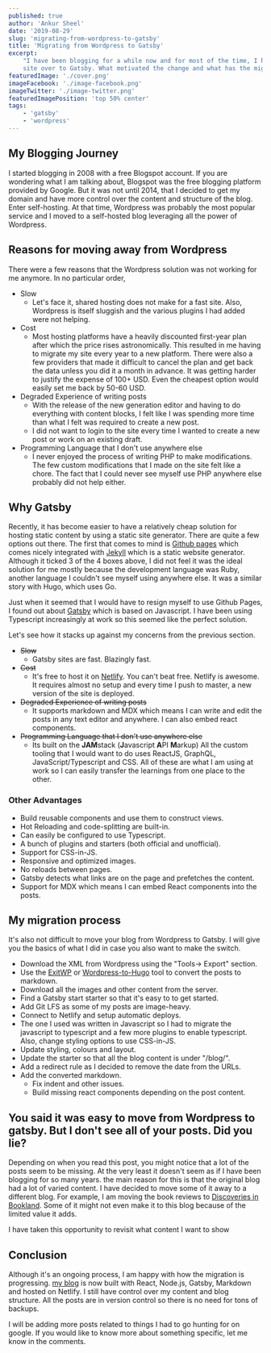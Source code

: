 ```yaml
---
published: true
author: 'Ankur Sheel'
date: '2019-08-29'
slug: 'migrating-from-wordpress-to-gatsby'
title: 'Migrating from Wordpress to Gatsby'
excerpt:
    "I have been blogging for a while now and for most of the time, I have been on WordPress. But, I am migrating my
    site over to Gatsby. What motivated the change and what has the migration process been so far. Let's find out."
featuredImage: './cover.png'
imageFacebook: './image-facebook.png'
imageTwitter: './image-twitter.png'
featuredImagePosition: 'top 50% center'
tags:
    - 'gatsby'
    - 'wordpress'
---
```


## My Blogging Journey

I started blogging in 2008 with a free Blogspot account. If you are wondering what I am talking about, Blogspot was the
free blogging platform provided by Google. But it was not until 2014, that I decided to get my domain and have more
control over the content and structure of the blog. Enter self-hosting. At that time, Wordpress was probably the most
popular service and I moved to a self-hosted blog leveraging all the power of Wordpress.

## Reasons for moving away from Wordpress

There were a few reasons that the Wordpress solution was not working for me anymore. In no particular order,

-   Slow
    -   Let's face it, shared hosting does not make for a fast site. Also, Wordpress is itself sluggish and the various
        plugins I had added were not helping.
-   Cost
    -   Most hosting platforms have a heavily discounted first-year plan after which the price rises astronomically.
        This resulted in me having to migrate my site every year to a new platform. There were also a few providers that
        made it difficult to cancel the plan and get back the data unless you did it a month in advance. It was getting
        harder to justify the expense of 100+ USD. Even the cheapest option would easily set me back by 50-60 USD.
-   Degraded Experience of writing posts
    -   With the release of the new generation editor and having to do everything with content blocks, I felt like I was
        spending more time than what I felt was required to create a new post.
    -   I did not want to login to the site every time I wanted to create a new post or work on an existing draft.
-   Programming Language that I don't use anywhere else
    -   I never enjoyed the process of writing PHP to make modifications. The few custom modifications that I made on
        the site felt like a chore. The fact that I could never see myself use PHP anywhere else probably did not help
        either.

## Why Gatsby

Recently, it has become easier to have a relatively cheap solution for hosting static content by using a static site
generator. There are quite a few options out there. The first that comes to mind is
[Github pages](https://pages.github.com/) which comes nicely integrated with [Jekyll](https://jekyllrb.com) which is a
static website generator. Although it ticked 3 of the 4 boxes above, I did not feel it was the ideal solution for me
mostly because the development language was Ruby, another language I couldn't see myself using anywhere else. It was a
similar story with Hugo, which uses Go.

Just when it seemed that I would have to resign myself to use Github Pages, I found out about
[Gatsby](https://gatsbyjs.org) which is based on Javascript. I have been using Typescript increasingly at work so this
seemed like the perfect solution.

Let's see how it stacks up against my concerns from the previous section.

-   ~~Slow~~
    -   Gatsby sites are fast. Blazingly fast.
-   ~~Cost~~
    -   It's free to host it on [Netlify](http://www.netlify.com). You can't beat free. Netlify is awesome. It requires
        almost no setup and every time I push to master, a new version of the site is deployed.
-   ~~Degraded Experience of writing posts~~
    -   It supports markdown and MDX which means I can write and edit the posts in any text editor and anywhere. I can
        also embed react components.
-   ~~Programming Language that I don't use anywhere else~~
    -   Its built on the **JAM**stack (**J**avascript **A**PI **M**arkup) All the custom tooling that I would want to do
        uses ReactJS, GraphQL, JavaScript/Typescript and CSS. All of these are what I am using at work so I can easily
        transfer the learnings from one place to the other.

### Other Advantages

-   Build reusable components and use them to construct views.
-   Hot Reloading and code-splitting are built-in.
-   Can easily be configured to use Typescript.
-   A bunch of plugins and starters (both official and unofficial).
-   Support for CSS-in-JS.
-   Responsive and optimized images.
-   No reloads between pages.
-   Gatsby detects what links are on the page and prefetches the content.
-   Support for MDX which means I can embed React components into the posts.

## My migration process

It's also not difficult to move your blog from Wordpress to Gatsby. I will give you the basics of what I did in case you
also want to make the switch.

-   Download the XML from Wordpress using the "Tools-> Export" section.
-   Use the [ExitWP](https://github.com/thomasf/exitwp) or
    [Wordpress-to-Hugo](https://github.com/SchumacherFM/wordpress-to-hugo-exporter) tool to convert the posts to
    markdown.
-   Download all the images and other content from the server.
-   Find a Gatsby start starter so that it's easy to to get started.
-   Add Git LFS as some of my posts are image-heavy.
-   Connect to Netlify and setup automatic deploys.
-   The one I used was written in Javascript so I had to migrate the javascript to typescript and a few more plugins to
    enable typescript. Also, change styling options to use CSS-in-JS.
-   Update styling, colours and layout.
-   Update the starter so that all the blog content is under "/blog/".
-   Add a redirect rule as I decided to remove the date from the URLs.
-   Add the converted markdown.
    -   Fix indent and other issues.
    -   Build missing react components depending on the post content.

## You said it was easy to move from Wordpress to gatsby. But I don't see all of your posts. Did you lie?

Depending on when you read this post, you might notice that a lot of the posts seem to be missing. At the very least it
doesn't seem as if I have been blogging for so many years. the main reason for this is that the original blog had a lot
of varied content. I have decided to move some of it away to a different blog. For example, I am moving the book reviews
to [Discoveries in Bookland](https://www.discoveriesinbookland.com/). Some of it might not even make it to this blog
because of the limited value it adds.

I have taken this opportunity to revisit what content I want to show

## Conclusion

Although it's an ongoing process, I am happy with how the migration is progressing.
[my blog](https://www.ankursheel.com) is now built with React, Node.js, Gatsby, Markdown and hosted on Netlify. I still
have control over my content and blog structure. All the posts are in version control so there is no need for tons of
backups.

I will be adding more posts related to things I had to go hunting for on google. If you would like to know more about
something specific, let me know in the comments.
